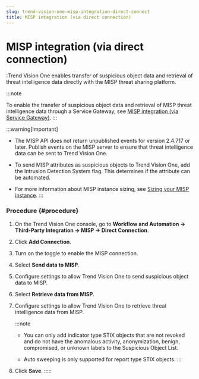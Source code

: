 ```yaml
---
slug: trend-vision-one-misp-integration-direct-connect
title: MISP integration (via direct connection)
---
```

# MISP integration (via direct connection)

:Trend Vision One enables transfer of suspicious object data and retrieval of threat intelligence data directly with the MISP threat sharing platform.

:::note

To enable the transfer of suspicious object data and retrieval of MISP threat intelligence data through a Service Gateway, see [MISP integration (via Service Gateway)](misp-integration.mdx).
:::

:::warning[Important]

- The MISP API does not return unpublished events for version 2.4.717 or later. Publish events on the MISP server to ensure that threat intelligence data can be sent to Trend Vision One.

- To send MISP attributes as suspicious objects to Trend Vision One, add the Intrusion Detection System flag. This determines if the attribute can be automated.

- For more information about MISP instance sizing, see [Sizing your MISP instance](https://www.misp-project.org/sizing-your-misp-instance/).
:::

### Procedure {#procedure}

1.  On the Trend Vision One console, go to **Workflow and Automation → Third-Party Integration → MISP → Direct Connection**.

2.  Click **Add Connection**.

3.  Turn on the toggle to enable the MISP connection.

4.  Select **Send data to MISP**.

5.  Configure settings to allow Trend Vision One to send suspicious object data to MISP.

6.  Select **Retrieve data from MISP**.

7.  Configure settings to allow Trend Vision One to retrieve threat intelligence data from MISP.

    :::note

    - You can only add indicator type STIX objects that are not revoked and do not have the anomalous activity, anonymization, benign, compromised, or unknown labels to the Suspicious Object List.

    - Auto sweeping is only supported for report type STIX objects.
    :::

8.  Click **Save**.
:::::
